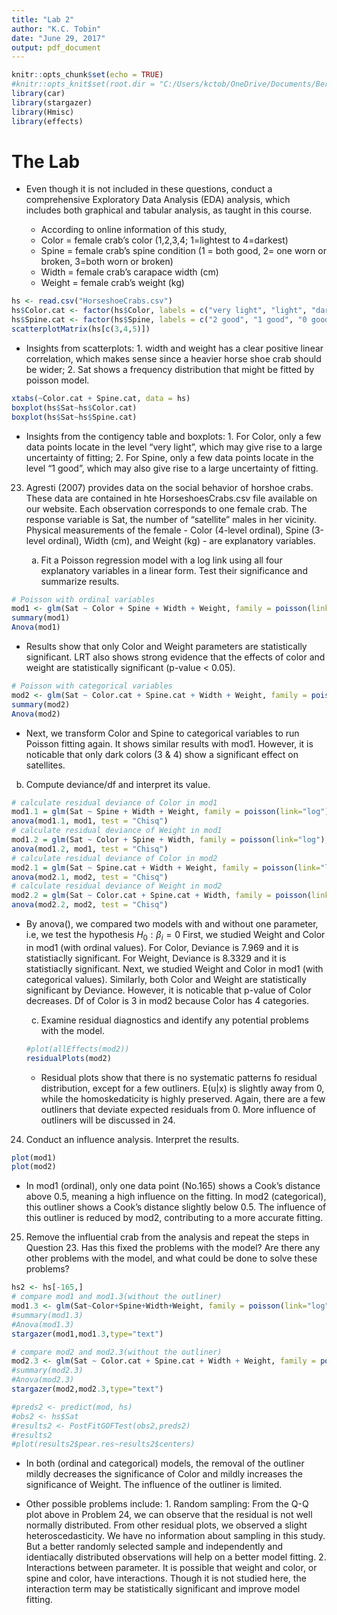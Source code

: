 ```yaml
---
title: "Lab 2"
author: "K.C. Tobin"
date: "June 29, 2017"
output: pdf_document
---
```


```r
knitr::opts_chunk$set(echo = TRUE)
#knitr::opts_knit$set(root.dir = "C:/Users/kctob/OneDrive/Documents/Berkeley/271/mids-w271-time-series/lab2")
library(car)
library(stargazer)
library(Hmisc)
library(effects)
```

# The Lab
  
  - Even though it is not included in these questions, conduct a comprehensive Exploratory Data Analysis (EDA) analysis, which includes both graphical and tabular analysis, as taught in this course.

    - According to online information of this study,
    - Color = female crab’s color (1,2,3,4; 1=lightest to 4=darkest)
    - Spine = female crab’s spine condition (1 = both good, 2= one worn or broken, 3=both worn or broken)
    - Width = female crab’s carapace width (cm)
    - Weight = female crab’s weight (kg)


```r
hs <- read.csv("HorseshoeCrabs.csv")
hs$Color.cat <- factor(hs$Color, labels = c("very light", "light", "dark", "very dark"))
hs$Spine.cat <- factor(hs$Spine, labels = c("2 good", "1 good", "0 good"))
scatterplotMatrix(hs[c(3,4,5)])
```
- Insights from scatterplots: 1. width and weight has a clear positive linear correlation, which makes sense since a heavier horse shoe crab should be wider; 2. Sat shows a frequency distribution that might be fitted by poisson model.

```r
xtabs(~Color.cat + Spine.cat, data = hs)
boxplot(hs$Sat~hs$Color.cat)
boxplot(hs$Sat~hs$Spine.cat)
```
- Insights from the contigency table and boxplots: 1. For Color, only a few data points locate in the level "very light", which may give rise to a large uncertainty of fitting; 2. For Spine, only a few data points locate in the level "1 good", which may also give rise to a large uncertainty of fitting.

23. Agresti (2007) provides data on the social behavior of horshoe crabs. These data are contained in hte HorseshoesCrabs.csv file available on our website. Each observation corresponds to one female crab. The response variable is Sat, the number of "satellite" males in her vicinity. Physical measurements of the female - Color (4-level ordinal), Spine (3-level ordinal), Width (cm), and Weight (kg) - are explanatory variables.
  
    a) Fit a Poisson regression model with a log link using all four explanatory variables in a linear form. Test their significance and summarize results.
    
```r
# Poisson with ordinal variables
mod1 <- glm(Sat ~ Color + Spine + Width + Weight, family = poisson(link="log"), data=hs)
summary(mod1)
Anova(mod1)
```

  - Results show that only Color and Weight parameters are statistically significant. LRT also shows strong evidence that the effects of color and weight are statistically significant (p-value < 0.05).

```r
# Poisson with categorical variables
mod2 <- glm(Sat ~ Color.cat + Spine.cat + Width + Weight, family = poisson(link="log"), data=hs)
summary(mod2)
Anova(mod2)
```

  - Next, we transform Color and Spine to categorical variables to run Poisson fitting again. It shows similar results with mod1. However, it is noticable that only dark colors (3 & 4) show a significant effect on satellites.

b) Compute deviance/df and interpret its value.
```r
# calculate residual deviance of Color in mod1
mod1.1 = glm(Sat ~ Spine + Width + Weight, family = poisson(link="log"), data=hs)
anova(mod1.1, mod1, test = "Chisq")
# calculate residual deviance of Weight in mod1
mod1.2 = glm(Sat ~ Color + Spine + Width, family = poisson(link="log"), data=hs)
anova(mod1.2, mod1, test = "Chisq")
# calculate residual deviance of Color in mod2
mod2.1 = glm(Sat ~ Spine.cat + Width + Weight, family = poisson(link="log"), data=hs)
anova(mod2.1, mod2, test = "Chisq")
# calculate residual deviance of Weight in mod2
mod2.2 = glm(Sat ~ Color.cat + Spine.cat + Width, family = poisson(link="log"), data=hs)
anova(mod2.2, mod2, test = "Chisq")
```
- By anova(), we compared two models with and without one parameter, i.e, we test the hypothesis $H_0: \beta_i = 0$ First, we studied Weight and Color in mod1 (with ordinal values). For Color, Deviance is 7.969 and it is statistiaclly significant. For Weight, Deviance is 8.3329 and it is statistiaclly significant. Next, we studied Weight and Color in mod1 (with categorical values). Similarly, both Color and Weight are statistically significant by Deviance. However, it is noticable that p-value of Color decreases. Df of Color is 3 in mod2 because Color has 4 categories.
   
    c) Examine residual diagnostics and identify any potential problems with the model.
```r
#plot(allEffects(mod2))
residualPlots(mod2)
```
  - Residual plots show that there is no systematic patterns fo residual distribution, except for a few outliners. E(u|x) is slightly away from 0, while the homoskedaticity is highly preserved. Again, there are a few outliners that deviate expected residuals from 0. More influence of outliners will be discussed in 24.
  
24. Conduct an influence analysis. Interpret the results.

```r
plot(mod1)
plot(mod2)
```

- In mod1 (ordinal), only one data point (No.165) shows a Cook's distance above 0.5, meaning a high influence on the fitting. In mod2 (categorical), this outliner shows a Cook's distance slightly below 0.5. The influence of this outliner is reduced by mod2, contributing to a more accurate fitting. 

25. Remove the influential crab from the analysis and repeat the steps in Question 23. Has this fixed the problems with the model? Are there any other problems with the model, and what could be done to solve these problems?

```r
hs2 <- hs[-165,]
# compare mod1 and mod1.3(without the outliner)
mod1.3 <- glm(Sat~Color+Spine+Width+Weight, family = poisson(link="log"), data=hs2)
#summary(mod1.3)
#Anova(mod1.3)
stargazer(mod1,mod1.3,type="text")

# compare mod2 and mod2.3(without the outliner)
mod2.3 <- glm(Sat ~ Color.cat + Spine.cat + Width + Weight, family = poisson(link="log"), data=hs2)
#summary(mod2.3)
#Anova(mod2.3)
stargazer(mod2,mod2.3,type="text")

#preds2 <- predict(mod, hs)
#obs2 <- hs$Sat
#results2 <- PostFitGOFTest(obs2,preds2)
#results2
#plot(results2$pear.res~results2$centers)
```

- In both (ordinal and categorical) models, the removal of the outliner mildly decreases the significance of Color and mildly increases the significance of Weight. The influence of the outliner is limited.

- Other possible problems include: 1. Random sampling: From the Q-Q plot above in Problem 24, we can observe that the residual is not well normally distributed. From other residual plots, we observed a slight heteroscedasticity. We have no information about sampling in this study. But a better randomly selected sample and independently and identiacally distributed observations will help on a better model fitting. 2. Interactions between parameter. It is possible that weight and color, or spine and color, have interactions. Though it is not studied here, the interaction term may be statistically significant and improve model fitting.